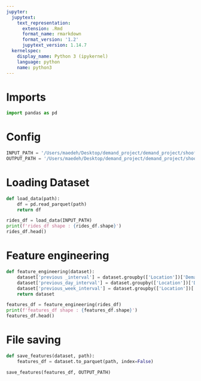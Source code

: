 ```yaml
---
jupyter:
  jupytext:
    text_representation:
      extension: .Rmd
      format_name: rmarkdown
      format_version: '1.2'
      jupytext_version: 1.14.7
  kernelspec:
    display_name: Python 3 (ipykernel)
    language: python
    name: python3
---
```


# Imports

```python
import pandas as pd
```

# Config

```python
INPUT_PATH = '/Users/maedeh/Desktop/demand_project/demand_project/shoofer-demand-prediction/data/labels_phase2.parquet'
OUTPUT_PATH = '/Users/maedeh/Desktop/demand_project/demand_project/shoofer-demand-prediction/data/features_df_phase2.parquet'
```

# Loading Dataset

```python
def load_data(path):
    df = pd.read_parquet(path) 
    return df
```

```python
rides_df = load_data(INPUT_PATH)
print(f'rides_df shape : {rides_df.shape}')
rides_df.head()
```

# Feature engineering

```python
def feature_engineering(dataset):
    dataset['previous _interval'] = dataset.groupby(['Location'])['Demand'].shift(1)
    dataset['previous_day_interval'] = dataset.groupby(['Location'])['Demand'].shift(8)
    dataset['previous_week_interval'] = dataset.groupby(['Location'])['Demand'].shift(56)
    return dataset
```

```python
features_df = feature_engineering(rides_df)
print(f'features_df shape : {features_df.shape}')
features_df.head()
```

# File saving

```python
def save_features(dataset, path):
    features_df = dataset.to_parquet(path, index=False)
```

```python
save_features(features_df, OUTPUT_PATH)
```
